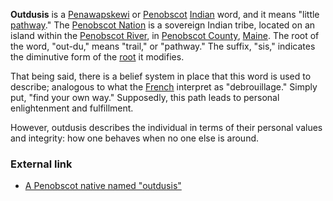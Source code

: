 '''Outdusis''' is a [[Penawapskewi]] or [[Penobscot]] [[Indian]] word, and it means "little [[pathway]]." The [http://www.penobscotnation.org Penobscot Nation] is a sovereign Indian tribe, located on an island within the [[Penobscot River]], in [[Penobscot County]], [[Maine]]. The root of the word, "out-du," means "trail," or "pathway." The suffix, "sis," indicates the diminutive form of the [[root]] it modifies.

That being said, there is a belief system in place that this word is used to describe; analogous to what the [[French]] interpret as "debrouillage."  Simply put, "find your own way."  Supposedly, this path leads to personal enlightenment and fulfillment.

However, outdusis describes the individual in terms of their personal values and integrity: how one behaves when no one else is around.  

 
=== External link ===

* [http://www.outdusis.com A Penobscot native named "outdusis"]


<!--[[User:216.204.52.11|216.204.52.11]] 20:44, 28 Mar 2005 (UTC)--iabasis-->